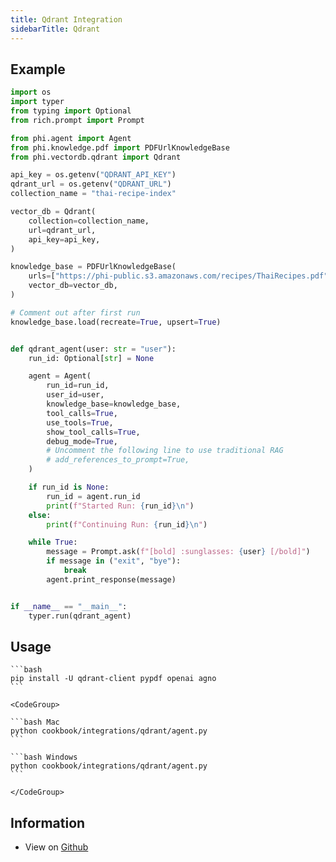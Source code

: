 ```yaml
---
title: Qdrant Integration
sidebarTitle: Qdrant
---
```


## Example

```python
import os
import typer
from typing import Optional
from rich.prompt import Prompt

from phi.agent import Agent
from phi.knowledge.pdf import PDFUrlKnowledgeBase
from phi.vectordb.qdrant import Qdrant

api_key = os.getenv("QDRANT_API_KEY")
qdrant_url = os.getenv("QDRANT_URL")
collection_name = "thai-recipe-index"

vector_db = Qdrant(
    collection=collection_name,
    url=qdrant_url,
    api_key=api_key,
)

knowledge_base = PDFUrlKnowledgeBase(
    urls=["https://phi-public.s3.amazonaws.com/recipes/ThaiRecipes.pdf"],
    vector_db=vector_db,
)

# Comment out after first run
knowledge_base.load(recreate=True, upsert=True)


def qdrant_agent(user: str = "user"):
    run_id: Optional[str] = None

    agent = Agent(
        run_id=run_id,
        user_id=user,
        knowledge_base=knowledge_base,
        tool_calls=True,
        use_tools=True,
        show_tool_calls=True,
        debug_mode=True,
        # Uncomment the following line to use traditional RAG
        # add_references_to_prompt=True,
    )

    if run_id is None:
        run_id = agent.run_id
        print(f"Started Run: {run_id}\n")
    else:
        print(f"Continuing Run: {run_id}\n")

    while True:
        message = Prompt.ask(f"[bold] :sunglasses: {user} [/bold]")
        if message in ("exit", "bye"):
            break
        agent.print_response(message)


if __name__ == "__main__":
    typer.run(qdrant_agent)

```

## Usage

<Steps>
  <Snippet file="create-venv-step.mdx" />

  <Step title="Install libraries">

    ```bash
    pip install -U qdrant-client pypdf openai agno
    ```

  </Step>

  <Step title="Run Qdrant Agent">

    <CodeGroup>

    ```bash Mac
    python cookbook/integrations/qdrant/agent.py
    ```

    ```bash Windows
    python cookbook/integrations/qdrant/agent.py
    ```

    </CodeGroup>

  </Step>

</Steps>

## Information

- View on [Github](https://github.com/phidatahq/agno/tree/main/cookbook/integrations/qdrant/agent.py)
